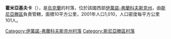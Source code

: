 {{coord|48|34|27|N|25|17|37|E|scale:30000|display=title}}

'''霍米亞基夫卡'''（{{lang-uk|Хом'яківка}}），是[[烏克蘭|烏克蘭]]的村落，位於該國西部[[伊萬諾-弗蘭科夫斯克州|伊萬諾-弗蘭科夫斯克州]]，由[[斯尼亞滕區|斯尼亞滕區]]負責管轄，面積10平方公里，2001年人口1,010，人口密度每平方公里101人。

{{DEFAULTSORT:Хом'яківка}}
[[Category:伊萬諾-弗蘭科夫斯克州村落|Category:伊萬諾-弗蘭科夫斯克州村落]]
[[Category:斯尼亞滕區村落|Category:斯尼亞滕區村落]]


{{IvanoFrankivsk-geo-stub}}